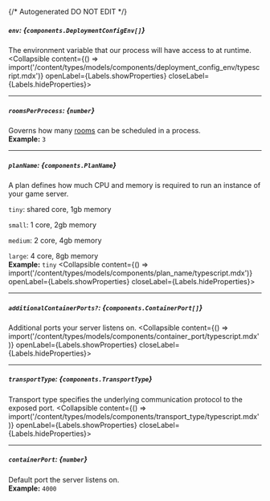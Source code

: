 {/* Autogenerated DO NOT EDIT  */}

##### `env`: *{`components.DeploymentConfigEnv[]`}*
The environment variable that our process will have access to at runtime.
<Collapsible content={() => import('/content/types/models/components/deployment_config_env/typescript.mdx')} openLabel={Labels.showProperties} closeLabel={Labels.hideProperties}>
</Collapsible>

---
##### `roomsPerProcess`: *{`number`}*
Governs how many [rooms](https://hathora.dev/docs/concepts/hathora\-entities\#room) can be scheduled in a process.
<br/>
**Example:** `3`

---
##### `planName`: *{`components.PlanName`}*
A plan defines how much CPU and memory is required to run an instance of your game server.

`tiny`: shared core, 1gb memory

`small`: 1 core, 2gb memory

`medium`: 2 core, 4gb memory

`large`: 4 core, 8gb memory
<br/>
**Example:** `tiny`
<Collapsible content={() => import('/content/types/models/components/plan_name/typescript.mdx')} openLabel={Labels.showProperties} closeLabel={Labels.hideProperties}>
</Collapsible>

---
##### `additionalContainerPorts?`: *{`components.ContainerPort[]`}*
Additional ports your server listens on.
<Collapsible content={() => import('/content/types/models/components/container_port/typescript.mdx')} openLabel={Labels.showProperties} closeLabel={Labels.hideProperties}>
</Collapsible>

---
##### `transportType`: *{`components.TransportType`}*
Transport type specifies the underlying communication protocol to the exposed port.
<Collapsible content={() => import('/content/types/models/components/transport_type/typescript.mdx')} openLabel={Labels.showProperties} closeLabel={Labels.hideProperties}>
</Collapsible>

---
##### `containerPort`: *{`number`}*
Default port the server listens on.
<br/>
**Example:** `4000`


